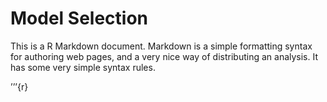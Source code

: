 Model Selection
================

This is a R Markdown document. Markdown is a simple formatting syntax for authoring web pages,
and a very nice way of distributing an analysis. It has some very simple syntax rules.


'''{r}
